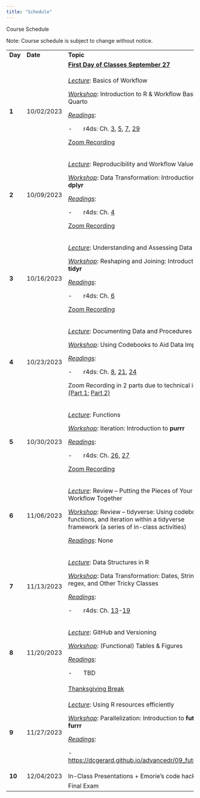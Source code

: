 ```yaml
---
title: "Schedule"
---
```


Course Schedule

Note: Course schedule is subject to change without notice.

+---------+------------+------------------------------------------------------------------------------------------------------------------------------------------------------------------------------------------------------------------------------------------------------------------------------------------------------------------+-------------------+
| **Day** | **Date**   | **Topic**                                                                                                                                                                                                                                                                                                        | **Due Today**     |
+---------+------------+------------------------------------------------------------------------------------------------------------------------------------------------------------------------------------------------------------------------------------------------------------------------------------------------------------------+-------------------+
|         |            | [**First Day of Classes September 27**]{.underline}                                                                                                                                                                                                                                                              |                   |
+---------+------------+------------------------------------------------------------------------------------------------------------------------------------------------------------------------------------------------------------------------------------------------------------------------------------------------------------------+-------------------+
| **1**   | 10/02/2023 | [*Lecture*]{.underline}: Basics of Workflow                                                                                                                                                                                                                                                                      |                   |
|         |            |                                                                                                                                                                                                                                                                                                                  |                   |
|         |            | [*Workshop*]{.underline}: Introduction to R & Workflow Basics; Quarto                                                                                                                                                                                                                                            |                   |
|         |            |                                                                                                                                                                                                                                                                                                                  |                   |
|         |            | [*Readings*]{.underline}:                                                                                                                                                                                                                                                                                        |                   |
|         |            |                                                                                                                                                                                                                                                                                                                  |                   |
|         |            | -       r4ds: Ch. [3](https://r4ds.hadley.nz/workflow-basics), [5](https://r4ds.hadley.nz/workflow-style), [7](https://r4ds.hadley.nz/workflow-scripts), [29](https://r4ds.hadley.nz/quarto)                                                                                                                     |                   |
|         |            |                                                                                                                                                                                                                                                                                                                  |                   |
|         |            | [Zoom Recording](https://ucdavis.zoom.us/rec/share/yk8CP9_vwEj1o1LTZNXBxQdigb11vhKEShKMRmlmAJ7dBOAdWRJI4b-V10TItzVM.WPaSYWimDpt47FB1?startTime=1696281202000)                                                                                                                                                    |                   |
+---------+------------+------------------------------------------------------------------------------------------------------------------------------------------------------------------------------------------------------------------------------------------------------------------------------------------------------------------+-------------------+
| **2**   | 10/09/2023 | [*Lecture*]{.underline}: Reproducibility and Workflow Values                                                                                                                                                                                                                                                     | Problem Set 1 Due |
|         |            |                                                                                                                                                                                                                                                                                                                  |                   |
|         |            | [*Workshop*]{.underline}: Data Transformation: Introduction to **dplyr**                                                                                                                                                                                                                                         |                   |
|         |            |                                                                                                                                                                                                                                                                                                                  |                   |
|         |            | [*Readings*]{.underline}:                                                                                                                                                                                                                                                                                        |                   |
|         |            |                                                                                                                                                                                                                                                                                                                  |                   |
|         |            | -       r4ds: Ch. [4](https://r4ds.hadley.nz/data-transform)                                                                                                                                                                                                                                                     |                   |
|         |            |                                                                                                                                                                                                                                                                                                                  |                   |
|         |            | [Zoom Recording](https://ucdavis.zoom.us/rec/share/wmYwnrsrxcRSfeDysh5SXkAf1iTdJkRF-UMK1fzyvXr38F_Tk1t0znfAU6TUitZW.nMXgOZjYNXVRzmjT)                                                                                                                                                                            |                   |
+---------+------------+------------------------------------------------------------------------------------------------------------------------------------------------------------------------------------------------------------------------------------------------------------------------------------------------------------------+-------------------+
| **3**   | 10/16/2023 | [*Lecture*]{.underline}: Understanding and Assessing Data Quality                                                                                                                                                                                                                                                | Problem Set 2 Due |
|         |            |                                                                                                                                                                                                                                                                                                                  |                   |
|         |            | [*Workshop*]{.underline}: Reshaping and Joining: Introduction to **tidyr**                                                                                                                                                                                                                                       |                   |
|         |            |                                                                                                                                                                                                                                                                                                                  |                   |
|         |            | [*Readings*]{.underline}:                                                                                                                                                                                                                                                                                        |                   |
|         |            |                                                                                                                                                                                                                                                                                                                  |                   |
|         |            | -       r4ds: Ch. [6](https://r4ds.hadley.nz/data-tidy)                                                                                                                                                                                                                                                          |                   |
|         |            |                                                                                                                                                                                                                                                                                                                  |                   |
|         |            | [Zoom Recording](https://ucdavis.zoom.us/rec/share/I3oITDflRnmTM8tdlHHq7mTxUyDjojKXNsC2OCGijO-fPn-p9GUsYEdMILPnAwfk.sTATX8DQpGiQHoNe)                                                                                                                                                                            |                   |
+---------+------------+------------------------------------------------------------------------------------------------------------------------------------------------------------------------------------------------------------------------------------------------------------------------------------------------------------------+-------------------+
| **4**   | 10/23/2023 | [*Lecture*]{.underline}: Documenting Data and Procedures                                                                                                                                                                                                                                                         | Problem Set 3 Due |
|         |            |                                                                                                                                                                                                                                                                                                                  |                   |
|         |            | [*Workshop*]{.underline}: Using Codebooks to Aid Data Import                                                                                                                                                                                                                                                     |                   |
|         |            |                                                                                                                                                                                                                                                                                                                  |                   |
|         |            | [*Readings*]{.underline}:                                                                                                                                                                                                                                                                                        |                   |
|         |            |                                                                                                                                                                                                                                                                                                                  |                   |
|         |            | -       r4ds: Ch. [8](https://r4ds.hadley.nz/data-import), [21](https://r4ds.hadley.nz/spreadsheets), [24](https://r4ds.hadley.nz/rectangling)                                                                                                                                                                   |                   |
|         |            |                                                                                                                                                                                                                                                                                                                  |                   |
|         |            | Zoom Recording in 2 parts due to technical issues [(Part 1](https://ucdavis.zoom.us/rec/share/2VC5oIcfKQ5-rV_4rGO8iR4JUXj5ckYJqThEJ7FLIz_i8nl7ix_21zgalK79SsIm.aFB88Aybr6NADZJN); [Part 2)](https://ucdavis.zoom.us/rec/share/I5qAg3RoMCSXf_5nU4o9jLnvyZQNxfDaYwXPfGEUKeNYiPDDPRYyVoSd5e8jTe-8.THFrq6F2wLjg_HBf) |                   |
+---------+------------+------------------------------------------------------------------------------------------------------------------------------------------------------------------------------------------------------------------------------------------------------------------------------------------------------------------+-------------------+
| **5**   | 10/30/2023 | [*Lecture*]{.underline}: Functions                                                                                                                                                                                                                                                                               | Problem Set 4 Due |
|         |            |                                                                                                                                                                                                                                                                                                                  |                   |
|         |            | [*Workshop*]{.underline}: Iteration: Introduction to **purrr**                                                                                                                                                                                                                                                   |                   |
|         |            |                                                                                                                                                                                                                                                                                                                  |                   |
|         |            | [*Readings*]{.underline}:                                                                                                                                                                                                                                                                                        |                   |
|         |            |                                                                                                                                                                                                                                                                                                                  |                   |
|         |            | -       r4ds: Ch. [26](https://r4ds.hadley.nz/functions), [27](https://r4ds.hadley.nz/iteration)                                                                                                                                                                                                                 |                   |
|         |            |                                                                                                                                                                                                                                                                                                                  |                   |
|         |            | [Zoom Recording](https://ucdavis.zoom.us/rec/share/FDh53Qzkh6P77fbZvLktO28_sHef_88ngcC1x3EFzIM1P-VTOlzfVHWElwN9s0kY.whd7Xz8g1fkrd60c)                                                                                                                                                                            |                   |
+---------+------------+------------------------------------------------------------------------------------------------------------------------------------------------------------------------------------------------------------------------------------------------------------------------------------------------------------------+-------------------+
| **6**   | 11/06/2023 | [*Lecture*]{.underline}: Review -- Putting the Pieces of Your Workflow Together                                                                                                                                                                                                                                  | Problem Set 5 Due |
|         |            |                                                                                                                                                                                                                                                                                                                  |                   |
|         |            | [*Workshop*]{.underline}: Review -- tidyverse: Using codebooks, functions, and iteration within a tidyverse framework (a series of in-class activities)                                                                                                                                                          |                   |
|         |            |                                                                                                                                                                                                                                                                                                                  |                   |
|         |            | [*Readings*]{.underline}: None                                                                                                                                                                                                                                                                                   |                   |
+---------+------------+------------------------------------------------------------------------------------------------------------------------------------------------------------------------------------------------------------------------------------------------------------------------------------------------------------------+-------------------+
| **7**   | 11/13/2023 | [*Lecture*]{.underline}: Data Structures in R                                                                                                                                                                                                                                                                    | Problem Set 6 Due |
|         |            |                                                                                                                                                                                                                                                                                                                  |                   |
|         |            | [*Workshop*]{.underline}: Data Transformation: Dates, Strings, regex, and Other Tricky Classes                                                                                                                                                                                                                   |                   |
|         |            |                                                                                                                                                                                                                                                                                                                  |                   |
|         |            | [*Readings*]{.underline}:                                                                                                                                                                                                                                                                                        |                   |
|         |            |                                                                                                                                                                                                                                                                                                                  |                   |
|         |            | -       r4ds: Ch. [13](https://r4ds.hadley.nz/logicals)-[19](https://r4ds.hadley.nz/missing-values)                                                                                                                                                                                                              |                   |
+---------+------------+------------------------------------------------------------------------------------------------------------------------------------------------------------------------------------------------------------------------------------------------------------------------------------------------------------------+-------------------+
| **8**   | 11/20/2023 | [*Lecture*]{.underline}: GitHub and Versioning                                                                                                                                                                                                                                                                   | Problem Set 7 Due |
|         |            |                                                                                                                                                                                                                                                                                                                  |                   |
|         |            | [*Workshop*]{.underline}: (Functional) Tables & Figures                                                                                                                                                                                                                                                          | **PROPOSALS DUE** |
|         |            |                                                                                                                                                                                                                                                                                                                  |                   |
|         |            | [*Readings*]{.underline}:                                                                                                                                                                                                                                                                                        |                   |
|         |            |                                                                                                                                                                                                                                                                                                                  |                   |
|         |            | -       TBD                                                                                                                                                                                                                                                                                                      |                   |
+---------+------------+------------------------------------------------------------------------------------------------------------------------------------------------------------------------------------------------------------------------------------------------------------------------------------------------------------------+-------------------+
|         |            | [Thanksgiving Break]{.underline}                                                                                                                                                                                                                                                                                 |                   |
+---------+------------+------------------------------------------------------------------------------------------------------------------------------------------------------------------------------------------------------------------------------------------------------------------------------------------------------------------+-------------------+
| **9**   | 11/27/2023 | [*Lecture*]{.underline}: Using R resources efficiently                                                                                                                                                                                                                                                           | Problem Set 8 Due |
|         |            |                                                                                                                                                                                                                                                                                                                  |                   |
|         |            | [*Workshop*]{.underline}: Parallelization: Introduction to **future** and **furrr**                                                                                                                                                                                                                              |                   |
|         |            |                                                                                                                                                                                                                                                                                                                  |                   |
|         |            | [*Readings*]{.underline}:                                                                                                                                                                                                                                                                                        |                   |
|         |            |                                                                                                                                                                                                                                                                                                                  |                   |
|         |            | -       <https://dcgerard.github.io/advancedr/09_future.html>                                                                                                                                                                                                                                                    |                   |
+---------+------------+------------------------------------------------------------------------------------------------------------------------------------------------------------------------------------------------------------------------------------------------------------------------------------------------------------------+-------------------+
| **10**  | 12/04/2023 | In-Class Presentations + Emorie's code hacks                                                                                                                                                                                                                                                                     |                   |
+---------+------------+------------------------------------------------------------------------------------------------------------------------------------------------------------------------------------------------------------------------------------------------------------------------------------------------------------------+-------------------+
|         |            | Final Exam                                                                                                                                                                                                                                                                                                       |                   |
+---------+------------+------------------------------------------------------------------------------------------------------------------------------------------------------------------------------------------------------------------------------------------------------------------------------------------------------------------+-------------------+
